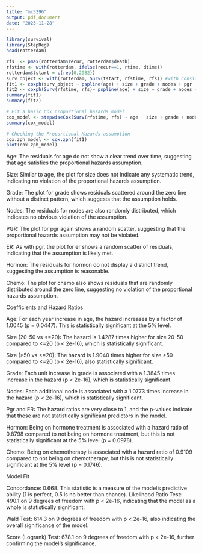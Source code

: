 ```yaml
---
title: "mc5296"
output: pdf_document
date: "2023-11-28"
---
```


```r
library(survival)
library(StepReg)
head(rotterdam)
```


```r
rfs  <- pmax(rotterdam$recur, rotterdam$death)
rfstime <- with(rotterdam, ifelse(recur==1, rtime, dtime))
rotterdam$tstart = c(rep(0,2982))
surv_object <- with(rotterdam, Surv(tstart, rfstime, rfs)) #with consideration of time-varying covariates
fit1 <- coxph(surv_object ~ pspline(age) + size + grade + nodes + pgr + er + hormon + chemo, data = rotterdam)
fit2 <- coxph(Surv(rfstime, rfs)~ pspline(age) + size + grade + nodes + pgr + er + hormon + chemo, data = rotterdam)
summary(fit1)
summary(fit2)
```

```r
# Fit a basic Cox proportional hazards model
cox_model <- stepwiseCox(Surv(rfstime, rfs) ~ age + size + grade + nodes + pgr + er + hormon + chemo, data = rotterdam)
summary(cox_model)
```

```r
# Checking the Proportional Hazards assumption
cox.zph_model <- cox.zph(fit1)
plot(cox.zph_model)

```
Age: The residuals for age do not show a clear trend over time, suggesting that age satisfies the proportional hazards assumption.

Size: Similar to age, the plot for size does not indicate any systematic trend, indicating no violation of the proportional hazards assumption.

Grade: The plot for grade shows residuals scattered around the zero line without a distinct pattern, which suggests that the assumption holds.

Nodes: The residuals for nodes are also randomly distributed, which indicates no obvious violation of the assumption.

PGR: The plot for pgr again shows a random scatter, suggesting that the proportional hazards assumption may not be violated.

ER: As with pgr, the plot for er shows a random scatter of residuals, indicating that the assumption is likely met.

Hormon: The residuals for hormon do not display a distinct trend, suggesting the assumption is reasonable.

Chemo: The plot for chemo also shows residuals that are randomly distributed around the zero line, suggesting no violation of the proportional hazards assumption.



Coefficients and Hazard Ratios

Age: For each year increase in age, the hazard increases by a factor of 1.0045 (p = 0.0447). This is statistically significant at the 5% level.

Size (20-50 vs <=20): The hazard is 1.4287 times higher for size 20-50 compared to <=20 (p < 2e-16), which is statistically significant.

Size (>50 vs <=20): The hazard is 1.9040 times higher for size >50 compared to <=20 (p < 2e-16), also statistically significant.

Grade: Each unit increase in grade is associated with a 1.3845 times increase in the hazard (p < 2e-16), which is statistically significant.

Nodes: Each additional node is associated with a 1.0773 times increase in the hazard (p < 2e-16), which is statistically significant.

Pgr and ER: The hazard ratios are very close to 1, and the p-values indicate that these are not statistically significant predictors in the model.

Hormon: Being on hormone treatment is associated with a hazard ratio of 0.8798 compared to not being on hormone treatment, but this is not statistically significant at the 5% level (p = 0.0978).

Chemo: Being on chemotherapy is associated with a hazard ratio of 0.9109 compared to not being on chemotherapy, but this is not statistically significant at the 5% level (p = 0.1746).

Model Fit

Concordance: 0.668. This statistic is a measure of the model's predictive ability (1 is perfect, 0.5 is no better than chance).
Likelihood Ratio Test: 490.1 on 9 degrees of freedom with p < 2e-16, indicating that the model as a whole is statistically significant.

Wald Test: 614.3 on 9 degrees of freedom with p < 2e-16, also indicating the overall significance of the model.

Score (Logrank) Test: 678.1 on 9 degrees of freedom with p < 2e-16, further confirming the model's significance.
